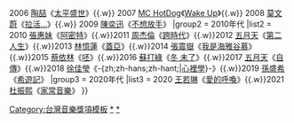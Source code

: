 {{Navbox
|name  = 金曲獎最佳華語專輯獎
|title = [[金曲獎]]：[[最佳華語專輯獎 (金曲獎)|最佳華語專輯獎]]
|titlestyle = background: #FFD700
|groupstyle = background: #FFE34D
|group1 = 2000年代
|list1 = {{nowrap begin}}
2005 [[陳珊妮]]《後來 我們都哭了》{{.w}}
2006 [[陶喆]]《[[太平盛世]]》{{.w}}
2007 [[MC HotDog]]《[[Wake Up (MC HotDog专辑)|Wake Up]]》{{.w}}
2008 [[莫文蔚]]《[[拉活…]]》{{.w}}
2009 [[陳奕迅]]《[[不想放手]]》
{{nowrap end}}
|group2 = 2010年代
|list2 = {{nowrap begin}}
2010 [[張惠妹]]《[[阿密特]]》{{.w}}2011 [[周杰倫]]《[[跨時代]]》{{.w}}2012 [[五月天]]《[[第二人生 (專輯)|第二人生]]》{{.w}}2013 [[林憶蓮]]《[[蓋亞 (專輯)|蓋亞]]》{{.w}}2014 [[張震嶽]]《[[我是海雅谷慕]]》{{.w}}2015 [[蔡依林]]《[[呸]]》{{.w}}2016 [[蘇打綠]]《[[冬 未了]]》{{.w}}2017 [[五月天]]《[[自傳 (五月天專輯)|自傳]]》{{.w}}2018 [[徐佳瑩]]《-{zh;zh-hans;zh-hant;|[[心裡學]]}-》{{.w}}2019 [[孫盛希]]《[[希遊記]]》
{{nowrap end}}
|group3 = 2020年代
|list3 = {{nowrap begin}}
2020 [[王若琳]]《[[愛的呼喚 (王若琳專輯)|愛的呼喚]]》{{.w}}2021 [[蛋堡 (音樂人)|杜振熙]]《[[家常音樂]]》
{{nowrap end}}
}}<noinclude>
[[Category:台灣音樂獎項模板]]
[[Category:金曲獎流行音樂類|*]]
[[Category:金曲獎最佳華語專輯獲獎作品|*]]
</noinclude>
